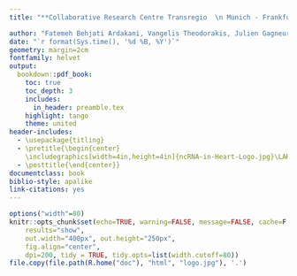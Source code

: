 ```yaml
---
title: "**Collaborative Research Centre Transregio  \n Munich - Frankfurt (TRR 267)  \n Non-coding RNA in the cardiovascular system   \n Make your paper figures professionally: Scientific data analysis and visualization with R**"

author: "Fatemeh Behjati Ardakani, Vangelis Theodorakis, Julien Gagneur, Marcel Schulz"
date: "`r format(Sys.time(), '%d %B, %Y')`"
geometry: margin=2cm
fontfamily: helvet
output: 
  bookdown::pdf_book:
    toc: true
    toc_depth: 3
    includes:
      in_header: preamble.tex
    highlight: tango
    theme: united
header-includes:
  - \usepackage{titling}
  - \pretitle{\begin{center}
    \includegraphics[width=4in,height=4in]{ncRNA-in-Heart-Logo.jpg}\LARGE\\}
  - \posttitle{\end{center}}    
documentclass: book
biblio-style: apalike
link-citations: yes
---
```

```r
options("width"=80)
knitr::opts_chunk$set(echo=TRUE, warning=FALSE, message=FALSE, cache=F, 
    results="show",
    out.width="400px", out.height="250px",
    fig.align="center",
    dpi=200, tidy = TRUE, tidy.opts=list(width.cutoff=80))
file.copy(file.path(R.home("doc"), "html", "logo.jpg"), '.')
```